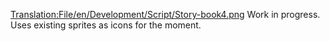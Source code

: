[[Translation:File/en/Development/Script/Story-book4.png]]
Work in progress.
Uses existing sprites as icons for the moment.